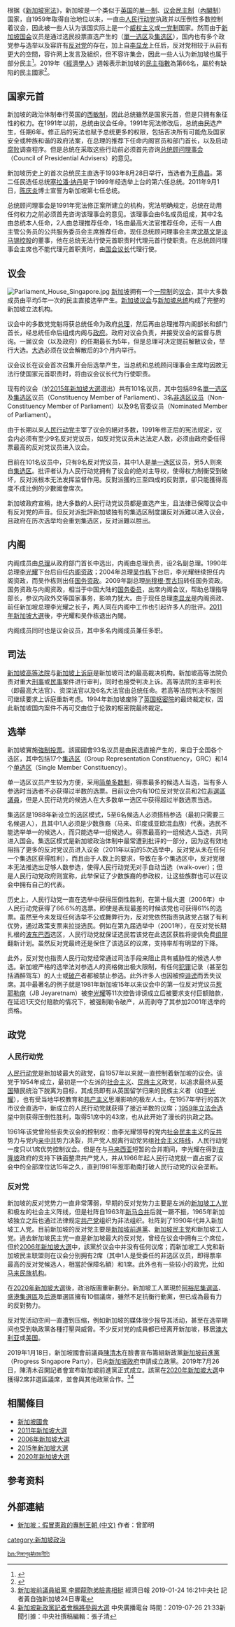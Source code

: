 {{refimprove|time=2018-10-22T05:30:28+00:00}}
{{新加坡政治}}
根据《[[新加坡宪法|新加坡宪法]]》，新加坡是一个类似于[[英国|英国]]的[[单一制|单一制]]、[[议会民主制|议会民主制]]（[[內閣制|內閣制]]）国家，自1959年取得自治地位以来，一直由[[人民行动党|人民行动党]]执政并以压倒性多数控制着议会，因此被一些人认为该国实际上是一个[[威权主义|威权主义]]或[[一党制|一党制]]国家。然而由于[[新加坡国会|新加坡国会]]议员是通过选民投票直选产生的（[[單一选区|單一选区]]及[[集选区|集选区]]），国内也有多个政党参与选举以及容許有[[反对党|反对党]]的存在，加上自[[李显龙|李显龙]]上任后，反对党相较于从前有更大的空間，容许网上发言及組织，但不容许集会，因此一些人认为新加坡也属于部分民主<ref >{{cite web |url=http://www.zaobao.com/yl/yl130313_002.shtml |language= |title=纪赟：被中国一再误读的新加坡 |publisher=联合早报 |date=2013-03-13 |accessdate= }}</ref>。2019年《[[經濟學人|經濟學人]]》週報表示新加坡的[[民主指數|民主指數]]為第66名，屬於有缺陷的民主國家<ref>{{Cite news|title=Singapore is up from 69th to 66th in the Democracy Index rankings but still a “flawed democracy”|url=http://theindependent.sg/singapore-is-up-from-69th-to-66th-in-the-democracy-index-rankings-but-still-a-flawed-democracy/|author=Gemma Iso|date=2019-01-09|work=[[獨立新聞_(新加坡)|獨立新聞]]|accessdate=2019-11-04|language=en|format=html|archive-date=2021-02-07|archive-url=https://web.archive.org/web/20210207114508/https://theindependent.sg/singapore-is-up-from-69th-to-66th-in-the-democracy-index-rankings-but-still-a-flawed-democracy/|dead-url=no}}</ref>。

== 国家元首 ==

新加坡的政治体制奉行英国的[[西敏制|西敏制]]，因此总统雖然是国家元首，但是只拥有象征性的权力。在1991年以前，总统由议会任命。1991年宪法修改后，总统由民选产生，任期6年。修正后的宪法也赋予总统更多的权限，包括否决所有可能危及国家安全或种族和谐的政府法案，在总理的推荐下任命内阁官员和部门首长，以及启动[[腐败|腐败]]调查程序。但是总统在采取这些行动前必须首先咨询[[总统顾问理事会|总统顾问理事会]]（Council of Presidential Advisers）的意见。

新加坡历史上的首次总统民主直选于1993年8月28日举行，当选者为[[王鼎昌|王鼎昌]]。第二任民选任总统[[塞拉潘·纳丹|塞拉潘·纳丹]]是于1999年经选举上台的第六任总统。2011年9月1日，[[陈庆炎|陈庆炎]]博士宣誓为新加坡第七任总统。

总统顾问理事会是1991年宪法修正案所建立的机构，宪法明确规定，总统在动用任何权力之前必须首先咨询该理事会的意见。该理事会由6名成员组成，其中2名由总统本人任命，2人由总理推荐任命，1名由最高大法官推荐任命，还有一人由主管公务员的公共服务委员会主席推荐任命。现任总统顾问理事会主席[[沈基文|沈基文]]是[[淡马锡控股|淡马锡控股]]的董事，他在总统无法行使元首职责时代理元首行使职责。在总统顾问理事会主席也不能代理元首职责时，由[[国会|国会]][[议长|议长]]代理行使。

== 议会 ==
[[File:Parliament_House_Singapore.jpg|thumb]]
[[新加坡|新加坡]]拥有一个[[一院制|一院制]]的[[新加坡國會|议会]]，其中大多数成员由平均5年一次的民主直接选举产生。[[新加坡议会|新加坡议会]]与[[新加坡总统|新加坡总统]]构成了完整的新加坡立法机构。

议会中的多数党党魁将获总统任命为政府[[新加坡总理|总理]]，然后再由总理推荐内阁部长和部门首长，经总统任命后组成内阁与[[政府|政府]]。政府对议会负责，并接受议会的监督与质询。一届议会（以及政府）的任期最长为5年，但是总理可决定提前解散议会，举行大选。[[大选|大选]]必须在议会解散后的3个月内举行。

议会议长在议会首次召集开会后选举产生，当总统和总统顾问理事会主席均因故无法行使国家元首职责时，将由议会议长代为行使职责。

现有的议会（於[[2015年新加坡大選|2015年新加坡大選]]選出）共有101名议员，其中包括89名[[單一选区|單一选区]]及[[集选区|集选区]]议员（Constituency Member of Parliament）、3名[[非选区议员|非选区议员]]（Non-Constituency Member of Parliament）以及9名官委议员（Nominated Member of Parliament）。

由于长期以来[[人民行动党|人民行动党]]主宰了议会的絕对多数，1991年修正后的宪法规定，议会内必须有至少9名反对党议员，如反对党议员未达法定人数，必须由政府委任得票最高的反对党议员进入议会。

目前在101名议员中，只有9名反对党议员，其中1人是[[单一选区|单一选区]]议员，另5人则來自[[集选区|集选区]]。批评者认为人民行动党拥有了议会的绝对主导权，使得权力制衡受到破坏，反对派根本无法发挥监督作用。反對派獲約三至四成的反對票，卻只能獲得高度不成比例的少數國會席次。

新加坡政府宣稱，绝大多数的人民行动党议员都是直选产生，且法律已保障议会中有反对党的声音。但反对派批評新加坡独有的集选区制度讓反对派難以进入议会，且政府在历次选举均会重划集选区，反对派難以胜出。

== 内阁 ==
内阁成员由[[总理|总理]]从政府部门首长中选出，内阁由总理负责，设2名副总理。1990年总理[[李光耀|李光耀]]下台后自任[[内阁资政|内阁资政]]；2004年总理[[吴作栋|吴作栋]]下台后，李光耀继续担任内阁资政，而吴作栋则出任[[國務資政_(新加坡)|国务资政]]。2009年副总理[[尚穆根·贾古玛|尚穆根·贾古玛]]转任国务资政。国务资政与内阁资政，相当于中国大陆的[[国务委员|国务委员]]，出席内阁会议，帮助总理指导部长，参议内政外交等国家事务，影响力犹大。由于现任总理[[李显龙|李显龙]]是内阁资政、前任新加坡总理李光耀之长子，两人同在内阁中工作也引起许多人的批评。[[2011年新加坡大選|2011年新加坡大選]]後，李光耀和吴作栋退出內閣。

内阁成员同时也是议会议员，其中多名内阁成员兼任多职。

== 司法 ==

[[新加坡高等法院|新加坡高等法院]]与[[新加坡上诉庭|新加坡上诉庭]]是新加坡司法的最高裁决机构。新加坡高等法院负责对重大[[刑事|刑事]]或[[民事|民事]]案件进行审判，同时也接受判决上诉。高等法院的主审判长（即最高大法官）、资深法官以及6名大法官由总统任命。若高等法院判决不服则可继续要求上诉庭重新考虑。1994年新加坡废除了[[英国枢密院|英国枢密院]]的最终裁定权，因此新加坡国内案件不再可交由位于伦敦的枢密院最终裁定。

== 选举 ==

新加坡實施[[強制投票|強制投票]]。該國國會93名议员是由民选直接产生的，来自于全国各个选区，其中包括17个[[集选区|集选区]]（Group Representation Constituency，GRC）和14个[[单选区|单选区]]（Single Member Constituency）。

单一选区议员产生较为方便，采用[[简单多数制|简单多数制]]，得票最多的候选人当选，当有多人参选时当选者不必获得过半数的选票。目前议会内有10位反对党议员和2位[[非選區議員|非選區議員]]，但是人民行动党的候选人在大多数单一选区中获得超过半数选票当选。

集选区是1988年新设立的选区模式，5至6名候选人必须搭档参选（最初只需要三名候選人），且其中1人必须是少数族裔（马来、印度或亚欧混血族）代表。选民不能选举单一的候选人，而只能选举一组候选人。得票最高的一组候选人当选，共同进入国会。集选区模式是新加坡政治体制中最常遭到批评的一部分，因为这有效地阻挡了更多的反对党议员进入议会（2011年以前的5次选举中，反对党从未在任何一个集选区获得胜利），而且由于人数上的要求，导致在多个集选区中，反对党根本无法推选出足够人数参选，使得人民行动党无对手自动当选（walk-over）；但是人民行动党政府则宣称，此举保证了少数族裔的参政权，让这些族群也可以在议会中拥有自己的代表。

历史上，人民行动党一直在选举中获得压倒性胜利，在第十屆大選（2006年）中人民行动党获得了66.6%的选票。即使是表现最差的时候该党也可获得61%的选票。虽然至今未发现任何选举不公或舞弊行为，反对党依然指责执政党占据了有利优势，通过政策支票来拉拢选民。例如在第九届选举中（2001年），在反对党长期扎根的[[波东巴西|波东巴西]]选区，人民行动党就保证选民若该党在此选区获胜将提供免费[[组屋|组屋]]翻新计划。虽然反对党最终还是保住了该选区的议席，支持率却有明显的下降。

此外，反对党也指责人民行动党经常通过司法手段来阻止具有威胁性的候选人参选。新加坡严格的选举法对参选人的资格做出极大限制，有任何[[犯罪|犯罪]]记录（甚至包括酒醉驾车）的人士或[[破产|破产]]者都被禁止参选。此外许多人也因被控[[诽谤|诽谤]]而丢失议席。其中最著名的例子就是1981年新加坡15年以来议会中的第一位反对党议员[[惹耶勒南|惹耶勒南]]（JB Jeyaretnam）被[[李光耀|李光耀]]等11次控告诽谤成立后被要求支付巨额赔款，在延迟1天交付赔款的情况下，被强制勒令破产，从而剥夺了其参加2001年选举的资格。

== 政党 ==
{{seealso|新加坡政黨列表}}
=== 人民行动党 ===

[[人民行动党|人民行动党]]是新加坡最大的政党，自1957年以来就一直控制着新加坡的议会。该党于1954年成立，最初是一个左派的[[社会主义|社会主义]]、[[民族主义|民族主义]]政党，以追求最终从[[英国|英国]]殖民统治下脱离为目标，其成员即有从英国留学归来的民族主义者（如[[李光耀|李光耀]]），也有受当地华校教育和[[共产主义|共产主义]]思潮影响的极左人士。在1957年举行的首次市议会直选中，新成立的人民行动党就获得了接近半数的议席；[[1959年新加坡大选|1959年立法会选举]]中则获得压倒性胜利，取得51席中的43席，也从此开始了漫长的执政之路。

1961年该党曾险些丧失议会的控制权：由李光耀领导的党内[[社会民主主义|社会民主主义]]的[[反共|反共]]势力与党内[[亲中共|亲中共]]势力决裂，共产党人脱离行动党另组[[社会主义阵线|社会主义阵线]]，人民行动党一度只以1席优势控制议会。但是在与[[马来西亚|马来西亚]]短暂的合并期间，李光耀在得到[[吉隆坡|吉隆坡]]政府的支持下铁面整肃共产党人，并从1966年起人民行动党就一直占据了议会中的全部席位达15年之久，直到1981年惹耶勒南打破人民行动党的议会垄断。

=== 反对党 ===

新加坡的反对党势力一直非常薄弱，早期的反对党势力主要是左派的[[新加坡工人党|新加坡工人党]]和极左的社会主义阵线，但是社阵自1963年[[新马合并|新马合并]]后就一蹶不振，1965年新加坡独立之后也通过法律规定[[共产党|共产党]]组织为非法组织。社阵到了1990年代并入新加坡工人党。目前新加坡的反对党主要是[[新加坡前進黨|新加坡前進黨]]、[[新加坡民主党|新加坡民主党]]和新加坡工人党。過去新加坡民主党一直是新加坡最大的反对党，曾经在议会中拥有三个席位，但於[[2006年新加坡大選|2006年新加坡大選]]中，該黨於议会中并没有任何议席；而新加坡工人党和新加坡民主联盟则在议会分别拥有2席（其中1人是受委任的非选区议员，即得票率最高的反对党候选人，相當於保障名額）和1席。此外也有一些较小的政党，比如[[马来民族机构|马来民族机构]]。

在[[2020年新加坡大選|2020年新加坡大選]]後，政治版圖重新劃分。新加坡工人黨現於[[阿裕尼集選區|阿裕尼集選區]]、[[盛港集選區|盛港集選區]]及[[后港|后港]]單選區擁有10個議席，雖然不足抗衡行動黨，但已成為最有力的反對勢力。

反对党活动空间一直遭到压缩，例如新加坡的媒体很少报导其活动，甚至在选举期间也受到執政黨各種打壓與威脅。不少反对党的成員都已经离开新加坡，移居[[澳大利亚|澳大利亚]]或[[美国|美国]]。

2019年1月18日，新加坡國會前議員[[陳清木|陳清木]]在臉書宣布籌組新政黨[[新加坡前進黨|新加坡前進黨]]（Progress Singapore Party），已向[[新加坡政府|新加坡政府]]申請成立政黨。2019年7月26日，陳清木召開記者會宣布新加坡前進黨正式成立。該黨在[[2020年新加坡大選|2020年新加坡大選]]中獲得2席非選區議席，並會與其他政黨合作。<ref>[https://money.udn.com/money/story/5599/3612521 新加坡前議員組黨 李顯龍胞弟臉書相挺] {{Wayback|url=https://money.udn.com/money/story/5599/3612521 |date=20190127152842 }}經濟日報 2019-01-24 16:21中央社 記者黃自強新加坡24日專電</ref><ref>[https://www.rti.org.tw/news/view/id/2028756 新加坡新政黨記者會稱將參與大選] {{Wayback|url=https://www.rti.org.tw/news/view/id/2028756 |date=20210207114505 }}中央廣播電台 時間：2019-07-26 21:33新聞引據：中央社撰稿編輯：張子清</ref>

==相關條目==
*[[新加坡國會|新加坡國會]]
*[[2011年新加坡大選|2011年新加坡大選]]
*[[2006年新加坡大選|2006年新加坡大選]]
*[[2015年新加坡大選|2015年新加坡大選]]
*[[2020年新加坡大選|2020年新加坡大選]]

== 参考资料 ==
{{reflist}}

==外部連結==
*[https://web.archive.org/web/20150603142954/http://bjzc.org/swf/189-64.swf  新加坡：假冒憲政的專制王朝 (中文)] 作者：曾節明

{{亚洲题目|政治}}
{{新加坡专题导航模板}}

[[category:新加坡政治|category:新加坡政治]]

[[bn:সিঙ্গাপুর#রাজনীতি|bn:সিঙ্গাপুর#রাজনীতি]]